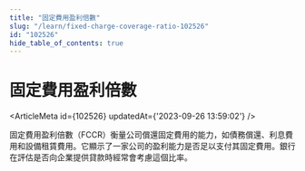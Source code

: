 ```yaml
---
title: "固定費用盈利倍數"
slug: "/learn/fixed-charge-coverage-ratio-102526"
id: "102526"
hide_table_of_contents: true
---
```



# 固定費用盈利倍數

<ArticleMeta id={102526} updatedAt={'2023-09-26 13:59:02'} />
<div className='border-solid border-b border-t-0 my-4 border-[var(--ifm-color-gray-300)]' />

固定費用盈利倍數（FCCR）衡量公司償還固定費用的能力，如債務償還、利息費用和設備租賃費用。它顯示了一家公司的盈利能力是否足以支付其固定費用。銀行在評估是否向企業提供貸款時經常會考慮這個比率。

